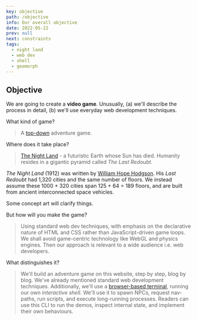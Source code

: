 ```yaml
---
key: objective
path: /objective
info: Our overall objective
date: 2022-05-22
prev: null
next: constraints
tags:
  - night land
  - web dev
  - shell
  - geomorph
---
```


## Objective

We are going to create a **video game**.
Unusually,
(a) we'll describe the process in detail,
(b) we'll use everyday web development techniques.

What kind of game?
> A [top-down](https://en.wikipedia.org/wiki/Video_game_graphics#Top-down_perspective) adventure game.

Where does it take place?
> [The Night Land](https://en.wikipedia.org/wiki/The_Night_Land "@new-tab") - a futuristic Earth whose Sun has died.
> Humanity resides in a gigantic pyramid called _The Last Redoubt_.

<aside>

  _The Night Land_ (1912) was written by [William Hope Hodgson](https://en.wikipedia.org/wiki/William_Hope_Hodgson).
  His _Last Redoubt_ had 1,320 cities and the same number of floors.
  We instead assume these 1000 + 320 cities span 125 + 64 = 189 floors, and are built from ancient interconnected space vehicles.
  
  Some concept art will clarify things.

</aside>

<!-- TODO replace <div> by <Tabs> -->

<div
  class="tabs"
  name="redoubt-sketch"
  height="[400, 580]"
  enabled="true"
  tabs="[
    { type: 'component', filepath: 'example/Images#redoubt-sketches' },
  ]"
/>

But how will you make the game?
> Using standard web dev techniques, with emphasis on the declarative nature of HTML and CSS
> rather than JavaScript-driven game loops.
> We shall avoid game-centric technology like WebGL and physics engines.
> Then our approach is relevant to a wide audience i.e. web developers.

What distinguishes it?
> We'll build an adventure game on this website, step by step, blog by blog.
> We've already mentioned standard web development techniques.
> Additionally, we'll use a [browser-based terminal](https://www.npmjs.com/package/xterm), running our own _interactive shell_.
> We'll use it to spawn NPCs, request nav-paths, run scripts, and execute long-running processes.
> Readers can use this CLI to run the demos, inspect internal state, and implement their own behaviours.
